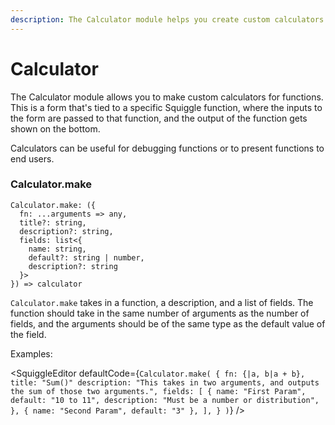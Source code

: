 ```yaml
---
description: The Calculator module helps you create custom calculators
---
```



# Calculator

The Calculator module allows you to make custom calculators for functions. This is a form that's tied to a specific Squiggle function, where the inputs to the form are passed to that function, and the output of the function gets shown on the bottom.

Calculators can be useful for debugging functions or to present functions to end users.

### Calculator.make

```
Calculator.make: ({
  fn: ...arguments => any,
  title?: string,
  description?: string,
  fields: list<{
    name: string,
    default?: string | number,
    description?: string
  }>
}) => calculator
```

``Calculator.make`` takes in a function, a description, and a list of fields. The function should take in the same number of arguments as the number of fields, and the arguments should be of the same type as the default value of the field.

Examples:

<SquiggleEditor
  defaultCode={`Calculator.make(
  {
    fn: {|a, b|a + b},
    title: "Sum()"
    description: "This takes in two arguments, and outputs the sum of those two arguments.",
    fields: [
      {
        name: "First Param",
        default: "10 to 11",
        description: "Must be a number or distribution",
      },
      { name: "Second Param", default: "3" },
    ],
  }
)`}
/>